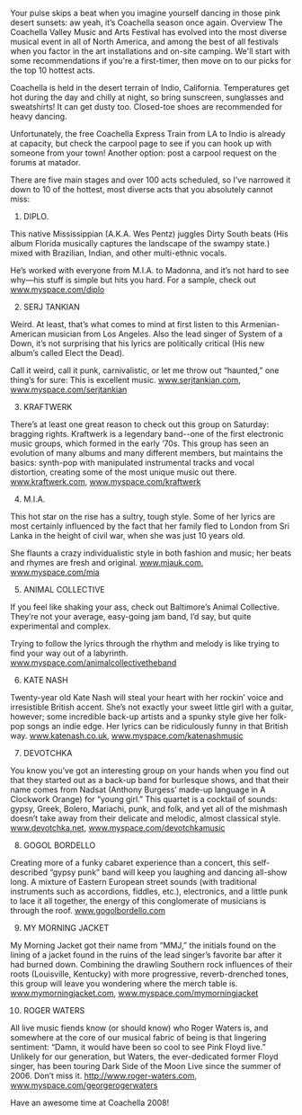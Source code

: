 Your pulse skips a beat when you imagine yourself dancing in those pink desert sunsets: aw yeah, it’s Coachella season once again.
Overview
The Coachella Valley Music and Arts Festival has evolved into the most diverse musical event in all of North America, and among the best of all festivals when you factor in the art installations and on-site camping. We'll start with some recommendations if you're a first-timer, then move on to our picks for the top 10 hottest acts.

Coachella is held in the desert terrain of Indio, California. Temperatures get hot during the day and chilly at night, so bring sunscreen, sunglasses and sweatshirts! It can get dusty too. Closed-toe shoes are recommended for heavy dancing.

Unfortunately, the free Coachella Express Train from LA to Indio is already at capacity, but check the carpool page to see if you can hook up with someone from your town! Another option: post a carpool request on the forums at matador.

There are five main stages and over 100 acts scheduled, so I’ve narrowed it down to 10 of the hottest, most diverse acts that you absolutely cannot miss:


1. DIPLO.

This native Mississippian (A.K.A. Wes Pentz) juggles Dirty South beats (His album Florida musically captures the landscape of the swampy state.) mixed with Brazilian, Indian, and other multi-ethnic vocals.

He’s worked with everyone from M.I.A. to Madonna, and it’s not hard to see why—his stuff is simple but hits you hard. For a sample, check out www.myspace.com/diplo

2. SERJ TANKIAN

Weird. At least, that’s what comes to mind at first listen to this Armenian-American musician from Los Angeles. Also the lead singer of System of a Down, it’s not surprising that his lyrics are politically critical (His new album’s called Elect the Dead).

Call it weird, call it punk, carnivalistic, or let me throw out “haunted,” one thing’s for sure: This is excellent music. www.serjtankian.com, www.myspace.com/serjtankian

3. KRAFTWERK

There’s at least one great reason to check out this group on Saturday: bragging rights. Kraftwerk is a legendary band--one of the first electronic music groups, which formed in the early ‘70s. This group has seen an evolution of many albums and many different members, but maintains the basics: synth-pop with manipulated instrumental tracks and vocal distortion, creating some of the most unique music out there. www.kraftwerk.com, www.myspace.com/kraftwerk


4. M.I.A. 

This hot star on the rise has a sultry, tough style. Some of her lyrics are most certainly influenced by the fact that her family fled to London from Sri Lanka in the height of civil war, when she was just 10 years old.

She flaunts a crazy individualistic style in both fashion and music; her beats and rhymes are fresh and original. www.miauk.com, www.myspace.com/mia

5. ANIMAL COLLECTIVE

If you feel like shaking your ass, check out Baltimore’s Animal Collective. They’re not your average, easy-going jam band, I’d say, but quite experimental and complex.

Trying to follow the lyrics through the rhythm and melody is like trying to find your way out of a labyrinth. www.myspace.com/animalcollectivetheband

6. KATE NASH 

Twenty-year old Kate Nash will steal your heart with her rockin’ voice and irresistible British accent. She’s not exactly your sweet little girl with a guitar, however; some incredible back-up artists and a spunky style give her folk-pop songs an indie edge. Her lyrics can be ridiculously funny in that British way. www.katenash.co.uk, www.myspace.com/katenashmusic

7. DEVOTCHKA

You know you’ve got an interesting group on your hands when you find out that they started out as a back-up band for burlesque shows, and that their name comes from Nadsat (Anthony Burgess’ made-up language in A Clockwork Orange) for “young girl.” This quartet is a cocktail of sounds: gypsy, Greek, Bolero, Mariachi, punk, and folk, and yet all of the mishmash doesn’t take away from their delicate and melodic, almost classical style. www.devotchka.net, www.myspace.com/devotchkamusic


8. GOGOL BORDELLO 

Creating more of a funky cabaret experience than a concert, this self-described “gypsy punk” band will keep you laughing and dancing all-show long. A mixture of Eastern European street sounds (with traditional instruments such as accordions, fiddles, etc.), electronics, and a little punk to lace it all together, the energy of this conglomerate of musicians is through the roof. www.gogolbordello.com

9. MY MORNING JACKET

My Morning Jacket got their name from “MMJ,” the initials found on the lining of a jacket found in the ruins of the lead singer’s favorite bar after it had burned down. Combining the drawling Southern rock influences of their roots (Louisville, Kentucky) with more progressive, reverb-drenched tones, this group will leave you wondering where the merch table is. www.mymorningjacket.com, www.myspace.com/mymorningjacket


10. ROGER WATERS 

All live music fiends know (or should know) who Roger Waters is, and somewhere at the core of our musical fabric of being is that lingering sentiment: “Damn, it would have been so cool to see Pink Floyd live.” Unlikely for our generation, but Waters, the ever-dedicated former Floyd singer, has been touring Dark Side of the Moon Live since the summer of 2006. Don’t miss it. http://www.roger-waters.com, www.myspace.com/georgerogerwaters

Have an awesome time at Coachella 2008!